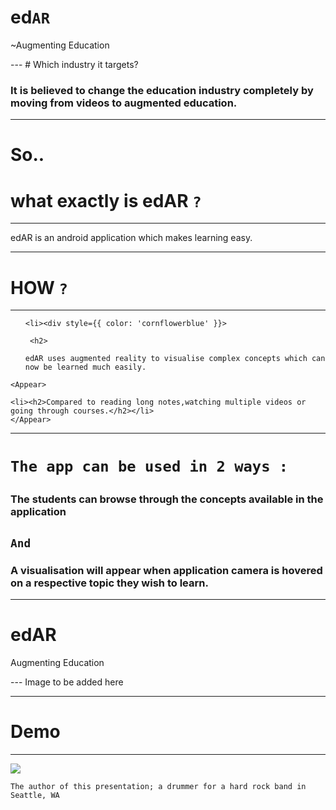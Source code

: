 

# ed`AR`
<p>~Augmenting Education</p>
<Head>
  <title>edAR</title>
</Head>
---
# Which industry it targets?

<div style={{ color: 'grey' }}>
  <Appear>
  <h3>It is believed to change the education industry completely by moving from videos to augmented education.</h3>
  </Appear>
</div>

---

# So..

# what exactly is edAR `?` 
  

---

edAR is an android application which makes learning easy.

---



  
# HOW `?` 
  



---
<div >
  
  <ul style={{listStyle: 'none'}}>
    
    <li><div style={{ color: 'cornflowerblue' }}>
  
     <h2>

    edAR uses augmented reality to visualise complex concepts which can now be learned much easily.

  </h2></div></li>
    
    <Appear>
    
    <li><h2>Compared to reading long notes,watching multiple videos or going through courses.</h2></li>
    </Appear>

  </ul> 
  
</div>

---

<div style={{ color: 'cornflowerblue' }}>
  
  <h1>
    
    The app can be used in 2 ways :

  </h1>

</div>

### The students can browse through the concepts available in the application

## `And`

### A visualisation will appear when application camera is hovered on a respective topic they wish to learn. 




---


<div style={{ color: 'cornflowerblue' }}>
  
  <h1>edAR</h1>

</div>

<p></p>
<p>Augmenting Education</p>
---
Image to be added here 

---

# Demo


---
<Image src='images/drummer.jpg' />

```notes
The author of this presentation; a drummer for a hard rock band in Seattle, WA
```
